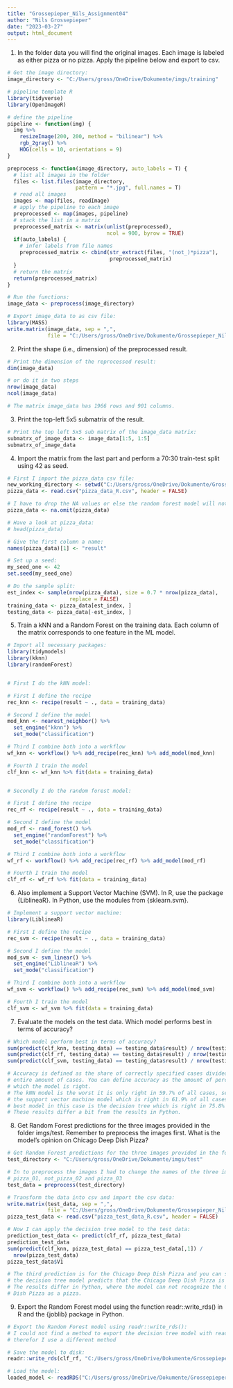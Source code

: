 ```yaml
---
title: "Grossepieper_Nils_Assignment04"
author: "Nils Grossepieper"
date: "2023-03-27"
output: html_document
---
```


(1) In the folder data you will find the original images. Each image is labeled as either pizza or no pizza.
Apply the pipeline below and export to csv.

```r

# Get the image directory:
image_directory <- "C:/Users/gross/OneDrive/Dokumente/imgs/training"

# pipeline template R
library(tidyverse)
library(OpenImageR)

# define the pipeline
pipeline <- function(img) {
  img %>%
    resizeImage(200, 200, method = "bilinear") %>%
    rgb_2gray() %>%
    HOG(cells = 10, orientations = 9)
}

preprocess <- function(image_directory, auto_labels = T) {
  # list all images in the folder
  files <- list.files(image_directory,
                      pattern = "*.jpg", full.names = T)
  # read all images
  images <- map(files, readImage)
  # apply the pipeline to each image
  preprocessed <- map(images, pipeline)
  # stack the list in a matrix
  preprocessed_matrix <- matrix(unlist(preprocessed),
                                ncol = 900, byrow = TRUE)
  if(auto_labels) {
    # infer labels from file names
    preprocessed_matrix <- cbind(str_extract(files, "(not_)*pizza"),
                                 preprocessed_matrix)
  }
  # return the matrix
  return(preprocessed_matrix)
}

# Run the functions:
image_data <- preprocess(image_directory)

# Export image_data to as csv file:
library(MASS)
write.matrix(image_data, sep = ",",
             file = "C:/Users/gross/OneDrive/Dokumente/Grossepieper_Nils_Assignment04/pizza_data_R.csv")

```

(2) Print the shape (i.e., dimension) of the preprocessed result.

```r

# Print the dimension of the reprocessed result:
dim(image_data)

# or do it in two steps
nrow(image_data)
ncol(image_data)

# The matrix image_data has 1966 rows and 901 columns.

```

(3) Print the top-left 5x5 submatrix of the result.

```r

# Print the top left 5x5 sub matrix of the image_data matrix:
submatrx_of_image_data <- image_data[1:5, 1:5]
submatrx_of_image_data

```

(4) Import the matrix from the last part and perform a 70:30 train-test split using 42 as seed.

```r

# First I import the pizza_data csv file:
new_working_directory <- setwd("C:/Users/gross/OneDrive/Dokumente/Grossepieper_Nils_Assignment04")
pizza_data <- read.csv("pizza_data_R.csv", header = FALSE)

# I have to drop the NA values or else the random forest model will not work
pizza_data <- na.omit(pizza_data)

# Have a look at pizza_data:
# head(pizza_data)

# Give the first column a name:
names(pizza_data)[1] <- "result"

# Set up a seed:
my_seed_one <- 42
set.seed(my_seed_one)

# Do the sample split:
est_index <- sample(nrow(pizza_data), size = 0.7 * nrow(pizza_data),
                    replace = FALSE)
training_data <- pizza_data[est_index, ]
testing_data <- pizza_data[-est_index, ]

```

(5) Train a kNN and a Random Forest on the training data. Each column of the matrix corresponds to one
feature in the ML model.

```r

# Import all necessary packages:
library(tidymodels)
library(kknn)
library(randomForest)


# First I do the kNN model:

# First I define the recipe
rec_knn <- recipe(result ~ ., data = training_data)

# Second I define the model
mod_knn <- nearest_neighbor() %>%
  set_engine("kknn") %>%
  set_mode("classification")

# Third I combine both into a workflow
wf_knn <- workflow() %>% add_recipe(rec_knn) %>% add_model(mod_knn)

# Fourth I train the model
clf_knn <- wf_knn %>% fit(data = training_data)


# Secondly I do the random forest model:

# First I define the recipe
rec_rf <- recipe(result ~ ., data = training_data)

# Second I define the model
mod_rf <- rand_forest() %>%
  set_engine("randomForest") %>%
  set_mode("classification")

# Third I combine both into a workflow
wf_rf <- workflow() %>% add_recipe(rec_rf) %>% add_model(mod_rf)

# Fourth I train the model
clf_rf <- wf_rf %>% fit(data = training_data)

```

(6) Also implement a Support Vector Machine (SVM). In R, use the package {LiblineaR}. In Python, use the
modules from {sklearn.svm}.

```r

# Implement a support vector machine:
library(LiblineaR)

# First I define the recipe
rec_svm <- recipe(result ~ ., data = training_data)

# Second I define the model
mod_svm <- svm_linear() %>%
  set_engine("LiblineaR") %>%
  set_mode("classification")

# Third I combine both into a workflow
wf_svm <- workflow() %>% add_recipe(rec_svm) %>% add_model(mod_svm)

# Fourth I train the model
clf_svm <- wf_svm %>% fit(data = training_data)

```

(7) Evaluate the models on the test data. Which model performs best in terms of accuracy?

```r

# Which model perform best in terms of accuracy?
sum(predict(clf_knn, testing_data) == testing_data$result) / nrow(testing_data)
sum(predict(clf_rf, testing_data) == testing_data$result) / nrow(testing_data)
sum(predict(clf_svm, testing_data) == testing_data$result) / nrow(testing_data)

# Accuracy is defined as the share of correctly specified cases divided by the
# entire amount of cases. You can define accuracy as the amount of percent in 
# which the model is right.
# The kNN model is the worst it is only right in 59.7% of all cases, second is
# the support vector machine model which is right in 61.9% of all cases and the
# best model in this case is the decision tree which is right in 75.8% of all cases.
# These results differ a bit from the results in Python.

```

(8) Get Random Forest predictions for the three images provided in the folder imgs/test. Remember to
preprocess the images first. What is the model’s opinion on Chicago Deep Dish Pizza?

```r

# Get Random Forest predictions for the three images provided in the folder imgs/test:
test_directory <- "C:/Users/gross/OneDrive/Dokumente/imgs/test"

# In to preprocess the images I had to change the names of the three images to
# pizza_01, not_pizza_02 and pizza_03
test_data = preprocess(test_directory)

# Transform the data into csv and import the csv data:
write.matrix(test_data, sep = ",",
             file = "C:/Users/gross/OneDrive/Dokumente/Grossepieper_Nils_Assignment04/pizza_test_data_R.csv")
pizza_test_data <- read.csv("pizza_test_data_R.csv", header = FALSE)

# Now I can apply the decision tree model to the test data:
prediction_test_data <- predict(clf_rf, pizza_test_data)
prediction_test_data
sum(predict(clf_knn, pizza_test_data) == pizza_test_data[,1]) /
  nrow(pizza_test_data)
pizza_test_data$V1

# The third prediction is for the Chicago Deep Dish Pizza and you can see that
# the decision tree model predicts that the Chicago Deep Dish Pizza is a pizza.
# The results differ in Python, where the model can not recognize the Chicago Deep
# Dish Pizza as a pizza.

```

(9) Export the Random Forest model using the function readr::write_rds() in R and the {joblib} package
in Python.

```r

# Export the Random Forest model using readr::write_rds():
# I could not find a method to export the decision tree model with readr::write_rds(),
# therefor I use a different method

# Save the model to disk:
readr::write_rds(clf_rf, "C:/Users/gross/OneDrive/Dokumente/Grossepieper_Nils_Assignment04/clf_rf_r.rds")

# Load the model:
loaded_model <- readRDS("C:/Users/gross/OneDrive/Dokumente/Grossepieper_Nils_Assignment04/clf_rf_r.rds")

```